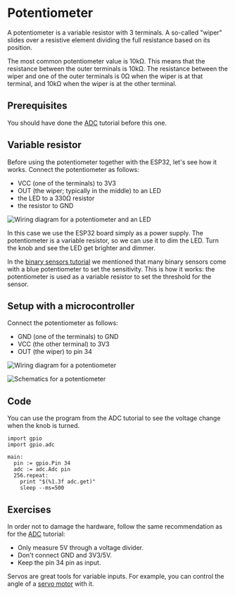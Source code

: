 
# Potentiometer
A potentiometer is a variable resistor with 3 terminals. A so-called "wiper"
slides over a resistive element dividing the full resistance based on its
position.

The most common potentiometer value is 10kΩ. This means that the resistance
between the outer terminals is 10kΩ. The resistance between the wiper and one
of the outer terminals is 0Ω when the wiper is at that terminal, and 10kΩ when
the wiper is at the other terminal.

## Prerequisites
You should have done the [ADC](../adc) tutorial before this one.

## Variable resistor
Before using the potentiometer together with the ESP32, let's see how it
works. Connect the potentiometer as follows:
- VCC (one of the terminals) to 3V3
- OUT (the wiper; typically in the middle) to an LED
- the LED to a 330Ω resistor
- the resistor to GND

<img
  src={PotentiometerLedDiagram}
  alt="Wiring diagram for a potentiometer and an LED"
/>

In this case we use the ESP32 board simply as a power supply. The potentiometer
is a variable resistor, so we can use it to dim the LED. Turn the knob and see
the LED get brighter and dimmer.

In the [binary sensors tutorial](../binary) we mentioned that many
binary sensors come with a blue potentiometer to set the sensitivity. This is
how it works: the potentiometer is used as a variable resistor to set the
threshold for the sensor.

## Setup with a microcontroller
Connect the potentiometer as follows:
- GND (one of the terminals) to GND
- VCC (the other terminal) to 3V3
- OUT (the wiper) to pin 34

<img
  src={PotentiometerDiagram}
  alt="Wiring diagram for a potentiometer"
/>

<img
  src={PotentiometerSchematics}
  alt="Schematics for a potentiometer"
/>


## Code
You can use the program from the ADC tutorial to see the voltage change when
the knob is turned.

``` toit
import gpio
import gpio.adc

main:
  pin := gpio.Pin 34
  adc := adc.Adc pin
  256.repeat:
    print "$(%1.3f adc.get)"
    sleep --ms=500
```

## Exercises
In order not to damage the hardware, follow the same recommendation as
for the [ADC](../adc) tutorial:
- Only measure 5V through a voltage divider.
- Don't connect GND and 3V3/5V.
- Keep the pin 34 pin as input.

Servos are great tools for variable inputs. For example, you
can control the angle of a [servo motor](../pwm-servo) with it.
